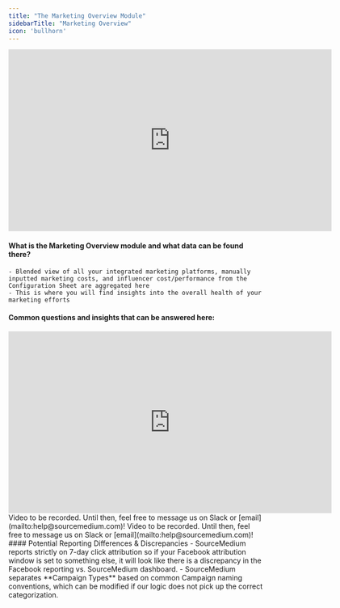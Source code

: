 ```yaml
---
title: "The Marketing Overview Module"
sidebarTitle: "Marketing Overview"
icon: 'bullhorn'
---
```

<iframe width="640" height="360" src="https://www.loom.com/embed/1f87cb7899c24de2840d5facee4bfe24?sid=ed5b7655-01d9-426b-83d6-68f12eea39d6" frameborder="0" webkitallowfullscreen mozallowfullscreen allowfullscreen></iframe>

#### What is the Marketing Overview module and what data can be found there?
    - Blended view of all your integrated marketing platforms, manually inputted marketing costs, and influencer cost/performance from the Configuration Sheet are aggregated here
    - This is where you will find insights into the overall health of your marketing efforts
#### Common questions and insights that can be answered here:
<AccordionGroup>
<Accordion title="How is brand search impacting my overall ROAS and marketing performance?">
    <iframe width="640" height="360" src="https://www.loom.com/embed/77c7f31b6d4249f6b1d300878cfa2a30?sid=9bf7ddd9-d2b6-4deb-8d83-2fbc93b404b0" frameborder="0" webkitallowfullscreen mozallowfullscreen allowfullscreen></iframe>
</Accordion>
<Accordion title="What is my overall blended marketing spend? CPO? AOV? ROAS?">
Video to be recorded. Until then, feel free to message us on Slack or [email](mailto:help@sourcemedium.com)!
</Accordion>
<Accordion title="What is my platform-reported marketing spend? CPO? AOV? ROAS?">
Video to be recorded. Until then, feel free to message us on Slack or [email](mailto:help@sourcemedium.com)!
</Accordion>
</AccordionGroup>
#### Potential Reporting Differences & Discrepancies
    - SourceMedium reports strictly on 7-day click attribution so if your Facebook attribution window is set to something else, it will look like there is a discrepancy in the Facebook reporting vs. SourceMedium dashboard.
    - SourceMedium separates **Campaign Types** based on common Campaign naming conventions, which can be modified if our logic does not pick up the correct categorization.